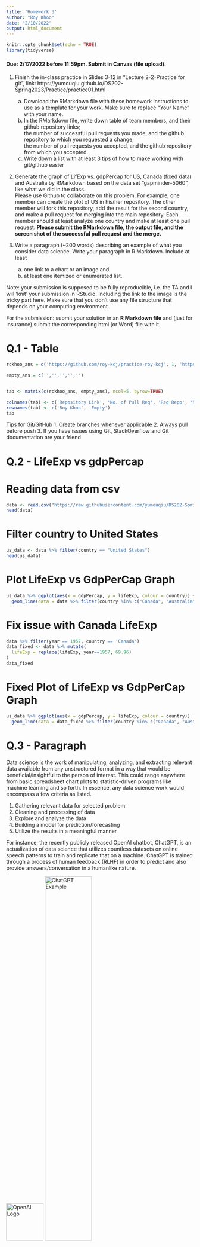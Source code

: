 ```yaml
---
title: 'Homework 3'
author: "Roy Khoo"
date: "2/10/2022"
output: html_document
---
```


```r
knitr::opts_chunk$set(echo = TRUE)
library(tidyverse)
```

#### Due: 2/17/2022 before 11:59pm. Submit in Canvas (file upload).

1. Finish the in-class practice in Slides 3-12 in "Lecture 2-2-Practice for git", link: https://yumouqiu.github.io/DS202-Spring2023/Practice/practice01.html  
    a. Download the RMarkdown file with these homework instructions to use as a template for your work. Make sure to replace "Your Name" with your name.  
    b. In the RMarkdown file, write down table of team members, and their github repository links;   
the number of successful pull requests you made, and the github repository to which you requested a change;  
the number of pull requests you accepted, and the github repository from which you accepted.  
    c. Write down a list with at least 3 tips of how to make working with git/github easier  

2. Generate the graph of LifExp vs. gdpPercap for US, Canada (fixed data) and Australia by RMarkdown based on the data set "gapminder-5060", like what we did in the class.  
Please use Github to collaborate on this problem. For example, one member can create the plot of US in his/her repository. The other member will fork this repository, add the result for the second country, and make a pull request for merging into the main repository. Each member should at least analyze one country and make at least one pull request. **Please submit the RMarkdown file, the output file, and the screen shot of the successful pull request and the merge.**

3. Write a paragraph (~200 words) describing an example of what you consider data science. Write your paragraph in R Markdown. Include at least 
    a. one link to a chart or an image and 
    b. at least one itemized or enumerated list.
    

Note: your submission is supposed to be fully reproducible, i.e. the TA and I will 'knit' your submission in RStudio. Including the link to the image is the tricky part here. Make sure that you don't use any file structure that depends on your computing environment.


For the submission: submit your solution in an **R Markdown file** and (just for insurance) submit the corresponding html (or Word) file with it. 

# Q.1 - Table

```r
rckhoo_ans = c('https://github.com/roy-kcj/practice-roy-kcj', 1, 'https://github.com/xuanwenloo/practice1-xuanwenloo', 1, 'https://github.com/xuanwenloo/practice1-xuanwenloo')

empty_ans = c('','','','','')


tab <- matrix(c(rckhoo_ans, empty_ans), ncol=5, byrow=TRUE)

colnames(tab) <- c('Repository Link', 'No. of Pull Req', 'Req Repo', 'No. of Pull Acpt', 'Acpt Repo')
rownames(tab) <- c('Roy Khoo', 'Empty')
tab
```

Tips for Git/GitHub
1. Create branches whenever applicable
2. Always pull before push
3. If you have issues using Git, StackOverflow and Git documentation are your friend

# Q.2 - LifeExp vs gdpPercap

# Reading data from csv 
```r
data <- read.csv("https://raw.githubusercontent.com/yumouqiu/DS202-Spring2023/main/Lecture1_collaborative-environment/data/gapminder-5060.csv")
head(data)
```

# Filter country to United States
``` r
us_data <- data %>% filter(country == "United States")
head(us_data)
```

# Plot LifeExp vs GdpPerCap Graph
```r
us_data %>% ggplot(aes(x = gdpPercap, y = lifeExp, colour = country)) + geom_line() +
  geom_line(data = data %>% filter(country %in% c("Canada", "Australia")))
```

# Fix issue with Canada LifeExp
```r
data %>% filter(year == 1957, country == 'Canada')
data_fixed <- data %>% mutate(
  lifeExp = replace(lifeExp, year==1957, 69.96)  
)
data_fixed
```

# Fixed Plot of LifeExp vs GdpPerCap Graph
```r
us_data %>% ggplot(aes(x = gdpPercap, y = lifeExp, colour = country)) + geom_line() +
  geom_line(data = data_fixed %>% filter(country %in% c("Canada", "Australia")))
```

# Q.3 - Paragraph
Data science is the work of manipulating, analyzing, and extracting relevant data available from any unstructured format in a way that would be beneficial/insightful to the person of interest. This could range anywhere from basic spreadsheet chart plots to statistic-driven programs like machine learning and so forth. In essence, any data science work would encompass a few criteria as listed.

1. Gathering relevant data for selected problem
2. Cleaning and processing of data
3. Explore and analyze the data
4. Building a model for prediction/forecasting
5. Utilize the results in a meaningful manner

For instance, the recently publicly released OpenAI chatbot, ChatGPT, is an actualization of data science that utilizes countless datasets on online speech patterns to train and replicate that on a machine. ChatGPT is trained through a process of human feedback (RLHF) in order to predict and also provide answers/conversation in a humanlike nature. 



![OpenAI Logo](https://upload.wikimedia.org/wikipedia/commons/0/04/ChatGPT_logo.svg){width=100, height=100}
![ChatGPT Example](https://lh3.googleusercontent.com/VuYB13qqGkCPMef7G6XlvweQcE4QQwXwVfuHv0hoIryc3hjSxTqdFbSjGg2C7zXc8IUoNwq01jnsZJipZzRt0WtuPdPfosjkcAYvpTg9o5b86mdO3iAYvk8Lu9bhrn614NkCutz2m1sEQ012voiDHWzzJLlnYfMNWKj75MpoSh2vk2iIpMpAL7RSbVmQ1g){width=50%, height=50%}


